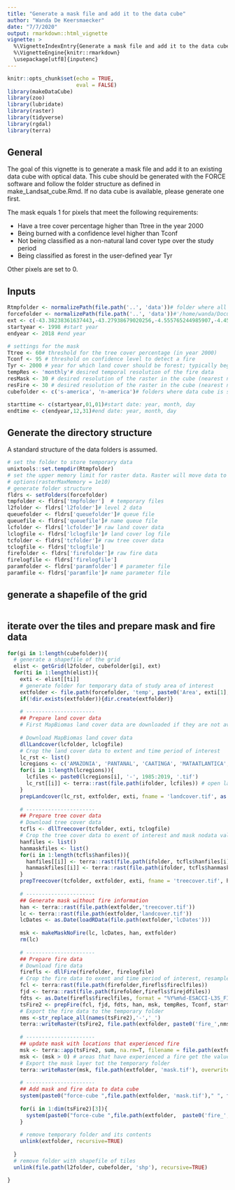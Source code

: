 ```yaml
---
title: "Generate a mask file and add it to the data cube"
author: "Wanda De Keersmaecker"
date: "7/7/2020"
output: rmarkdown::html_vignette
vignette: >
  %\VignetteIndexEntry{Generate a mask file and add it to the data cube}
  %\VignetteEngine{knitr::rmarkdown}
  \usepackage[utf8]{inputenc}
---
```


```r
knitr::opts_chunk$set(echo = TRUE, 
                      eval = FALSE)
library(makeDataCube)
library(zoo)
library(lubridate)
library(raster)
library(tidyverse)
library(rgdal)
library(terra)
```

## General 
The goal of this vignette is to generate a mask file and add it to an existing data cube with optical data. This cube should be generated with the FORCE software and follow the folder structure as defined in make_Landsat_cube.Rmd. If no data cube is available, please generate one first. 

The mask equals 1 for pixels that meet the following requirements:

- Have a tree cover percentage higher than Ttree in the year 2000
- Being burned with a confidence level higher than Tconf
- Not being classified as a non-natural land cover type over the study period
- Being classified as forest in the user-defined year Tyr

Other pixels are set to 0.

## Inputs
```r
Rtmpfolder <- normalizePath(file.path('..', 'data'))# folder where all temporary R files should be stored Rtmpfolder <- '/project/return/Data/tempR'
forcefolder <- normalizePath(file.path('..', 'data'))#'/home/wanda/Documents/data/force_small'#file.path('..', 'data')#forcefolder <- '/home/wanda/Documents/data/force' forcefolder <- '/project/return/Data/force'
ext <- c(-43.38238361637443,-43.27938679020256,-4.555765244985907,-4.451717415449725)#extent, vector with xmin, xmax, ymin, ymax in degrees
startyear <- 1998 #start year
endyear <- 2018 #end year

# settings for the mask
Ttree <- 60# threshold for the tree cover percentage (in year 2000)
Tconf <- 95 # threshold on confidence level to detect a fire
Tyr <- 2000 # year for which land cover should be forest; typically beginning of disturbance monitoring period
tempRes <- 'monthly'# desired temporal resolution of the fire data
resMask <- 30 # desired resolution of the raster in the cube (nearest neighbor resampling)
resFire <- 30 # desired resolution of the raster in the cube (nearest neighbor resampling)
cubefolder <- c('s-america', 'n-america')# folders where data cube is stored
```

```r
starttime <- c(startyear,01,01)#start date: year, month, day
endtime <- c(endyear,12,31)#end date: year, month, day
```

## Generate the directory structure
A standard structure of the data folders is assumed. 

```r
# set the folder to store temporary data
unixtools::set.tempdir(Rtmpfolder)
# set the upper memory limit for raster data. Raster will move data to disk if it exceeds the upper limit (defaults to 100MB). 
# options(rasterMaxMemory = 1e10)
# generate folder structure
fldrs <- setFolders(forcefolder)
tmpfolder <- fldrs['tmpfolder']  # temporary files
l2folder <- fldrs['l2folder']# level 2 data
queuefolder <- fldrs['queuefolder']# queue file
queuefile <- fldrs['queuefile']# name queue file
lcfolder <- fldrs['lcfolder']# raw land cover data
lclogfile <- fldrs['lclogfile']# land cover log file
tcfolder <- fldrs['tcfolder']# raw tree cover data
tclogfile <- fldrs['tclogfile']
firefolder <- fldrs['firefolder']# raw fire data
firelogfile <- fldrs['firelogfile']
paramfolder <- fldrs['paramfolder'] # parameter file
paramfile <- fldrs['paramfile']# name parameter file
```

## generate a shapefile of the grid

```r
```

## iterate over the tiles and prepare mask and fire data
```r
for(gi in 1:length(cubefolder)){
  # generate a shapefile of the grid
  elist <- getGrid(l2folder, cubefolder[gi], ext)
  for(ti in 1:length(elist)){
    exti <- elist[[ti]]
    # generate folder for temporary data of study area of interest
    extfolder <- file.path(forcefolder, 'temp', paste0('Area', exti[1],'_', exti[2],'_', exti[3],'_', exti[4]))
    if(!dir.exists(extfolder)){dir.create(extfolder)}
    
    # ----------------------
    ## Prepare land cover data
    # First MapBiomas land cover data are downloaded if they are not available yet. Then the land cover data are cropped to the extent of the study area, and the study period of interest. Currently, MapBiomas data are only available for the years 1985 - 2019.
    
    # Download MapBiomas land cover data
    dllLandcover(lcfolder, lclogfile)
    # Crop the land cover data to extent and time period of interest 
    lc_rst <- list()
    lcregions <- c('AMAZONIA', 'PANTANAL', 'CAATINGA', 'MATAATLANTICA', 'CERRADO', 'PAMPA')
    for(i in 1:length(lcregions)){
      lcfiles <- paste0(lcregions[i], '-', 1985:2019, '.tif')
      lc_rst[[i]] <- terra::rast(file.path(ifolder, lcfiles)) # open land cover data file
    }
    prepLandcover(lc_rst, extfolder, exti, fname = 'landcover.tif', as.Date(paste0(starttime[1],'-',starttime[2],'-',starttime[3])), as.Date(paste0(endtime[1],'-',endtime[2],'-',endtime[3])))
    
    # ----------------------
    ## Prepare tree cover data
    # Download tree cover data
    tcfls <- dllTreecover(tcfolder, exti, tclogfile)
    # Crop the tree cover data to exent of interest and mask nodata values
    hanfiles <- list()
    hanmaskfiles <- list()
    for(i in 1:length(tcfls$hanfiles)){
      hanfiles[[i]] <- terra::rast(file.path(ifolder, tcfls$hanfiles[i]))
      hanmaskfiles[[i]] <- terra::rast(file.path(ifolder, tcfls$hanmaskfiles[i]))
    }
    prepTreecover(tcfolder, extfolder, exti, fname = 'treecover.tif', hanfiles, hanmaskfiles)
    
    # ----------------------
    ## Generate mask without fire information
    han <- terra::rast(file.path(extfolder,'treecover.tif'))
    lc <- terra::rast(file.path(extfolder,'landcover.tif'))
    lcDates <- as.Date(loadRData(file.path(extfolder,'lcDates')))
    
    msk <- makeMaskNoFire(lc, lcDates, han, extfolder)
    rm(lc)
    
    # ----------------------
    ## Prepare fire data
    # Download fire data
    firefls <- dllFire(firefolder, firelogfile)
    # Crop the fire data to exent and time period of interest, resample and generate a binary time series (1 = fire, 0 = no fire) at the temporal resolution of interest
    fcl <- terra:rast(file.path(firefolder,firefls$fireclfiles))
    fjd <- terra::rast(file.path(firefolder,firefls$firejdfiles))
    fdts <- as.Date(firefls$fireclfiles, format = "%Y%m%d-ESACCI-L3S_FIRE-BA-MODIS-AREA_2-fv5.1-CL.tif")
    tsFire2 <- prepFire(fcl, fjd, fdts, han, msk, tempRes, Tconf, starttime, endtime, extfolder)
    # Export the fire data to the temporary folder
    nms <-str_replace_all(names(tsFire2),'-','_')
    terra::writeRaster(tsFire2, file.path(extfolder, paste0('fire_',nms,'.tif')), bylayer=TRUE, overwrite=TRUE)
    
    # ----------------------
    ## update mask with locations that experienced fire
    msk <- terra::app(tsFire2, sum, na.rm=T, filename = file.path(extfolder, 'fresum.tif'), overwrite=T)
    msk <- (msk > 0) # areas that have experienced a fire get the value 1, other areas the value 0
    # Export the mask layer tot the temporary folder
    terra::writeRaster(msk, file.path(extfolder, 'mask.tif'), overwrite=TRUE)
    
    # ----------------------
    ## Add mask and fire data to data cube
    system(paste0("force-cube ",file.path(extfolder, 'mask.tif')," ", file.path(l2folder, cubefolder)," near ", resMask), intern = TRUE, ignore.stderr = TRUE)
    
    for(i in 1:dim(tsFire2)[3]){
      system(paste0("force-cube ",file.path(extfolder,  paste0('fire_',nms[i],'.tif'))," ", file.path(l2folder, cubefolder)," near ", resFire), intern = TRUE, ignore.stderr = TRUE)
    }
    
    # remove temporary folder and its contents
    unlink(extfolder, recursive=TRUE)
    
  }
  # remove folder with shapefile of tiles
  unlink(file.path(l2folder, cubefolder, 'shp'), recursive=TRUE)
  
}
```
